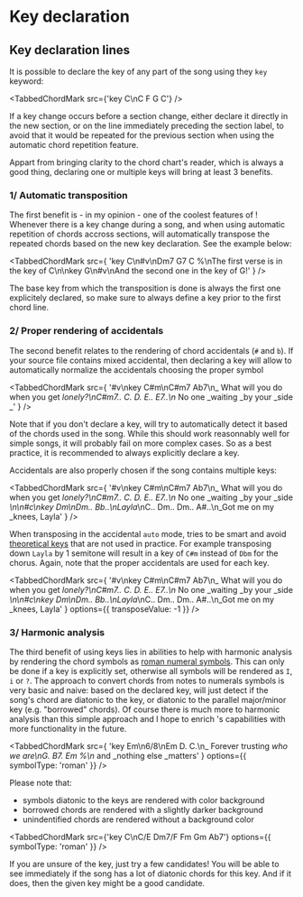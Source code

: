 
# Key declaration

## Key declaration lines

It is possible to declare the key of any part of the song using they `key` keyword:

<TabbedChordMark src={'key C\nC F G C'} />

If a key change occurs before a section change, either declare it directly in the new section, or on the line immediately preceding the section label,
to avoid that it would be repeated for the previous section when using the automatic chord repetition feature.

Appart from bringing clarity to the chord chart's reader, which is always a good thing, declaring one or multiple keys will bring at least 3 benefits.

### 1/ Automatic transposition

The first benefit is - in my opinion - one of the coolest features of <CM />!
Whenever there is a key change during a song, and when using automatic repetition of chords accross sections, <CM /> will automatically transpose the repeated chords based on the new key declaration.
See the example below:

<TabbedChordMark
	src={
		'key C\n#v\nDm7 G7 C %\nThe first verse is in the key of C\n\nkey G\n#v\nAnd the second one in the key of G!'
	}
/>

The base key from which the transposition is done is always the first one explicitely declared, so make sure to always define a key prior to the first chord line.

### 2/ Proper rendering of accidentals

The second benefit relates to the rendering of chord accidentals (`#` and `b`).
If your source file contains mixed accidental, then declaring a key will allow <CM/> to automatically normalize the accidentals choosing the proper symbol

<TabbedChordMark
	src={
		'#v\nkey C#m\nC#m7 Ab7\n_ What will you do when you get _lonely?\nC#m7.. C. D. E.. E7..\n_ No one _waiting _by your _side _'
	}
/>

Note that if you don't declare a key, <CM/> will try to automatically detect it based of the chords used in the song.
While this should work reasonnably well for simple songs, it will probably fail on more complex cases.
So as a best practice, it is recommended to always explicitly declare a key.

Accidentals are also properly chosen if the song contains multiple keys:

<TabbedChordMark
	src={
		'#v\nkey C#m\nC#m7 Ab7\n_ What will you do when you get _lonely?\nC#m7.. C. D. E.. E7..\n_ No one _waiting _by your _side _\n\n#c\nkey Dm\nDm.. Bb..\nLayla_\nC.. Dm.. Dm.. A#..\n_Got me on my _knees, Layla'
	}
/>

When transposing in the accidental `auto` mode, <CM/> tries to be smart and avoid [theoretical keys](https://en.wikipedia.org/wiki/Theoretical_key) that are not used in practice.
For example transposing down `Layla` by 1 semitone will result in a key of `C#m` instead of `Dbm` for the chorus. Again, note that the proper accidentals are used for each key.

<TabbedChordMark
	src={
		'#v\nkey C#m\nC#m7 Ab7\n_ What will you do when you get _lonely?\nC#m7.. C. D. E.. E7..\n_ No one _waiting _by your _side _\n\n#c\nkey Dm\nDm.. Bb..\nLayla_\nC.. Dm.. Dm.. A#..\n_Got me on my _knees, Layla'
	}
	options={{ transposeValue: -1 }}
/>

### 3/ Harmonic analysis

The third benefit of using keys lies in <CM/> abilities to help with harmonic analysis by rendering the chord symbols as [roman numeral symbols](https://en.wikipedia.org/wiki/Roman_numeral_analysis).
This can only be done if a key is explicitly set, otherwise all symbols will be rendered as `I`, `i` or `?`.
The approach to convert chords from notes to numerals symbols is very basic and naive: based on the declared key, <CM/> will just detect if the song's chord are diatonic to the key,
or diatonic to the parallel major/minor key (e.g. "borrowed" chords).
Of course there is much more to harmonic analysis than this simple approach and I hope to enrich <CM/>'s capabilities with more functionality in the future.

<TabbedChordMark
	src={
		'key Em\n6/8\nEm D. C.\n_ Forever trusting _who we are\nG.  B7. Em %\n_ and _nothing else _matters'
	}
	options={{ symbolType: 'roman' }}
/>

Please note that:

-   symbols diatonic to the keys are rendered with color background
-   borrowed chords are rendered with a slightly darker background
-   unindentified chords are rendered without a background color

<TabbedChordMark
	src={'key C\nC/E Dm7/F Fm Gm Ab7'}
	options={{ symbolType: 'roman' }}
/>

If you are unsure of the key, just try a few candidates! You will be able to see immediately if the song has a lot of diatonic chords for this key.
And if it does, then the given key might be a good candidate.
